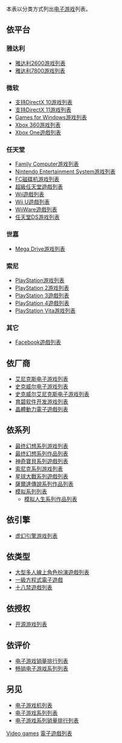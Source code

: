 {{Expand|time=2017-02-26}}
{{NoteTA
| G1 = Games
}}
{{Video games}}

本表以分类方式列出[[电子游戏|电子游戏]]列表。
== 依平台 ==

===雅达利===
* [[雅达利2600游戏列表|雅达利2600游戏列表]]
* [[雅达利7800游戏列表|雅达利7800游戏列表]]

===微软===
* [[支持DirectX_10游戏列表|支持DirectX 10游戏列表]]
* [[支持DirectX_11游戏列表|支持DirectX 11游戏列表]]
* [[Games_for_Windows游戏列表|Games for Windows游戏列表]]
* [[Xbox_360游戏列表|Xbox 360游戏列表]]
* [[Xbox_One遊戲列表|Xbox One遊戲列表]]

===任天堂===
* [[Family_Computer游戏列表|Family Computer游戏列表]]
* [[Nintendo_Entertainment_System游戏列表|Nintendo Entertainment System游戏列表]]
* [[FC磁碟机游戏列表|FC磁碟机游戏列表]]
* [[超級任天堂遊戲列表|超級任天堂遊戲列表]]
* [[Wii遊戲列表|Wii遊戲列表]]
* [[Wii_U遊戲列表|Wii U遊戲列表]]
* [[WiiWare遊戲列表|WiiWare遊戲列表]]
* [[任天堂DS游戏列表|任天堂DS游戏列表]]

===世嘉===
* [[Mega_Drive游戏列表|Mega Drive游戏列表]]

===索尼===
* [[PlayStation游戏列表|PlayStation游戏列表]]
* [[PlayStation_2游戏列表|PlayStation 2游戏列表]]
* [[PlayStation_3遊戲列表|PlayStation 3遊戲列表]]
* [[PlayStation_4遊戲列表|PlayStation 4遊戲列表]]
* [[PlayStation_Vita游戏列表|PlayStation Vita游戏列表]]

===其它===
* [[Facebook遊戲列表|Facebook遊戲列表]]

== 依厂商 ==

* [[艾尼克斯电子游戏列表|艾尼克斯电子游戏列表]]
* [[史克威尔电子游戏列表|史克威尔电子游戏列表]]
* [[史克威尔艾尼克斯电子游戏列表|史克威尔艾尼克斯电子游戏列表]]
* [[育碧软件开发游戏列表|育碧软件开发游戏列表]]
* [[晶體動力電子遊戲列表|晶體動力電子遊戲列表]]

== 依系列 ==
* [[最终幻想系列游戏列表|最终幻想系列游戏列表]]
* [[最终幻想系列作品列表|最终幻想系列作品列表]]
* [[神奇寶貝系列遊戲列表|神奇寶貝系列遊戲列表]]
* [[索尼克系列游戏列表|索尼克系列游戏列表]]
* [[星球大戰系列遊戲列表|星球大戰系列遊戲列表]]
* [[薩爾達傳說系列作品列表|薩爾達傳說系列作品列表]]
* [[模拟系列列表|模拟系列列表]]
** [[模拟人生系列作品列表|模拟人生系列作品列表]]

== 依引擎 ==

* [[虚幻引擎游戏列表|虚幻引擎游戏列表]]

== 依类型 ==

* [[大型多人線上角色扮演遊戲列表|大型多人線上角色扮演遊戲列表]]
* [[一級方程式電子遊戲|一級方程式電子遊戲]]
* [[十八禁遊戲列表|十八禁遊戲列表]]

== 依授权 ==

* [[开源游戏列表|开源游戏列表]]

== 依评价 ==

* [[电子游戏销量排行列表|电子游戏销量排行列表]]
* [[畅销电子游戏系列列表|畅销电子游戏系列列表]]

== 另见 ==

* [[电子游戏机列表|电子游戏机列表]]
* [[电子游戏系列列表|电子游戏系列列表]]
* [[电子游戏系列销量排行列表|电子游戏系列销量排行列表]]
[[Category:列表索引|Video games]]
[[Category:電子遊戲列表|]]